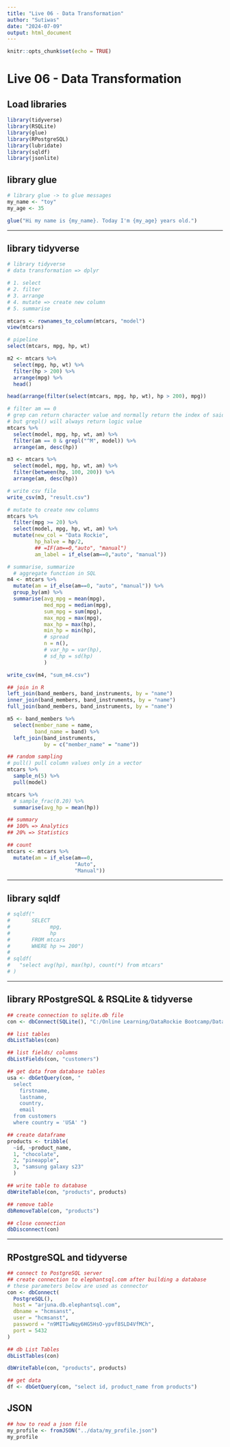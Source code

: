 ```yaml
---
title: "Live 06 - Data Transformation"
author: "Sutiwas"
date: "2024-07-09"
output: html_document
---
```


```r
knitr::opts_chunk$set(echo = TRUE)
```

# Live 06 - Data Transformation

## Load libraries

```r
library(tidyverse)
library(RSQLite)
library(glue)
library(RPostgreSQL)
library(lubridate)
library(sqldf)
library(jsonlite)
```

## library glue

```r
# library glue -> to glue messages
my_name <- "toy"
my_age <- 35

glue("Hi my name is {my_name}. Today I'm {my_age} years old.")
```

------------------------------------------------------------------------

## library tidyverse

```r
# library tidyverse
# data transformation => dplyr

# 1. select
# 2. filter
# 3. arrange
# 4. mutate => create new column
# 5. summarise

mtcars <- rownames_to_column(mtcars, "model")
view(mtcars)

# pipeline
select(mtcars, mpg, hp, wt)

m2 <- mtcars %>%
  select(mpg, hp, wt) %>%
  filter(hp > 200) %>%
  arrange(mpg) %>%
  head()

head(arrange(filter(select(mtcars, mpg, hp, wt), hp > 200), mpg))

# filter am == 0
# grep can return character value and normally return the index of said value 
# but grepl() will always return logic value
mtcars %>%
  select(model, mpg, hp, wt, am) %>%
  filter(am == 0 & grepl("^M", model)) %>%
  arrange(am, desc(hp))

m3 <- mtcars %>%
  select(model, mpg, hp, wt, am) %>%
  filter(between(hp, 100, 200)) %>%
  arrange(am, desc(hp))

# write csv file
write_csv(m3, "result.csv")

# mutate to create new columns
mtcars %>%
  filter(mpg >= 20) %>%
  select(model, mpg, hp, wt, am) %>%
  mutate(new_col = "Data Rockie",
         hp_halve = hp/2,
         ## =IF(am==0,"auto", "manual")
         am_label = if_else(am==0,"auto", "manual"))

# summarise, summarize
  # aggregate function in SQL
m4 <- mtcars %>%
  mutate(am = if_else(am==0, "auto", "manual")) %>%
  group_by(am) %>%
  summarise(avg_mpg = mean(mpg),
            med_mpg = median(mpg),
            sum_mpg = sum(mpg),
            max_mpg = max(mpg),
            max_hp = max(hp),
            min_hp = min(hp),
            # spread
            n = n(),
            # var_hp = var(hp),
            # sd_hp = sd(hp)
            )

write_csv(m4, "sum_m4.csv")

## join in R
left_join(band_members, band_instruments, by = "name")
inner_join(band_members, band_instruments, by = "name")
full_join(band_members, band_instruments, by = "name")

m5 <- band_members %>%
  select(member_name = name,
         band_name = band) %>%
  left_join(band_instruments,
            by = c("member_name" = "name"))

## random sampling
# pull() pull column values only in a vector
mtcars %>%
  sample_n(5) %>%
  pull(model)

mtcars %>%
  # sample_frac(0.20) %>%
  summarise(avg_hp = mean(hp))

## summary
## 100% => Analytics
## 20% => Statistics

## count
mtcars <- mtcars %>%
  mutate(am = if_else(am==0, 
                      "Auto", 
                      "Manual"))
```

------------------------------------------------------------------------

## library sqldf

```r
# sqldf("
#       SELECT
#             mpg,
#             hp
#       FROM mtcars
#       WHERE hp >= 200")
# 
# sqldf(
#   "select avg(hp), max(hp), count(*) from mtcars"
# )
```

------------------------------------------------------------------------

## library RPostgreSQL & RSQLite & tidyverse

```r
## create connection to sqlite.db file
con <- dbConnect(SQLite(), "C:/Online Learning/DataRockie Bootcamp/DataRockie Bootcamp 10th/R Programming/data/chinook/chinook.db")

## list tables
dbListTables(con)

## list fields/ columns
dbListFields(con, "customers")

## get data from database tables
usa <- dbGetQuery(con, "
  select 
    firstname, 
    lastname, 
    country, 
    email
  from customers
  where country = 'USA' ")

## create dataframe 
products <- tribble(
  ~id, ~product_name,
  1, "chocolate",
  2, "pineapple",
  3, "samsung galaxy s23"
  )

## write table to database
dbWriteTable(con, "products", products)

## remove table
dbRemoveTable(con, "products")

## close connection
dbDisconnect(con)
```

------------------------------------------------------------------------

## RPostgreSQL and tidyverse

```r
## connect to PostgreSQL server
## create connection to elephantsql.com after building a database
# these parameters below are used as connector
con <- dbConnect(
  PostgreSQL(),
  host = "arjuna.db.elephantsql.com",
  dbname = "hcmsanst",
  user = "hcmsanst",
  password = "n9MIT1wNqy6HG5HsO-ypvf8SLD4VfMCh",
  port = 5432
)

## db List Tables
dbListTables(con)

dbWriteTable(con, "products", products)

## get data
df <- dbGetQuery(con, "select id, product_name from products")
```

## JSON

```r
## how to read a json file
my_profile <- fromJSON("../data/my_profile.json")
my_profile
```
